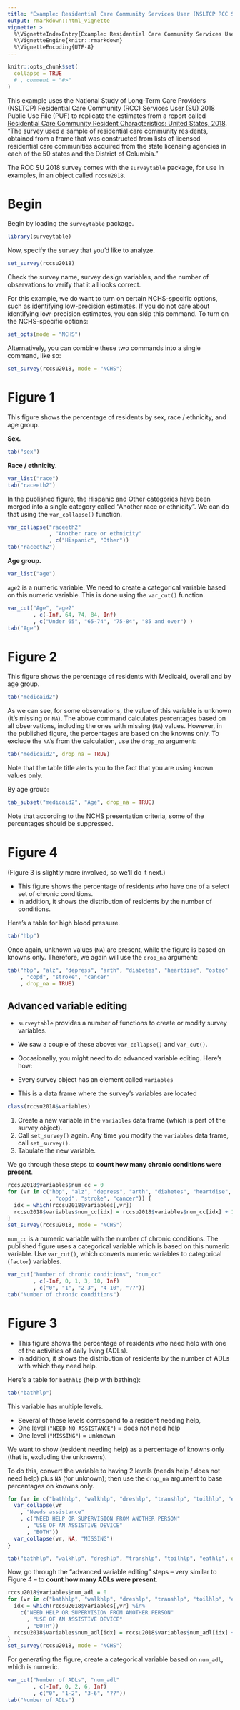 ---
title: "Example: Residential Care Community Services User (NSLTCP RCC SU) report"
output: rmarkdown::html_vignette
vignette: >
  %\VignetteIndexEntry{Example: Residential Care Community Services User (NSLTCP RCC SU) report}
  %\VignetteEngine{knitr::rmarkdown}
  %\VignetteEncoding{UTF-8}
---

```{r, include = FALSE}
knitr::opts_chunk$set(
  collapse = TRUE
  # , comment = "#>"
)
```

This example uses the National Study of Long-Term Care Providers (NSLTCP) Residential Care Community (RCC) Services User (SU) 2018 Public Use File (PUF) to replicate the estimates from a report called [Residential Care Community Resident Characteristics: United States, 2018](https://www.cdc.gov/nchs/products/databriefs/db404.htm). "The survey used a sample of residential care community residents, obtained from a frame that was constructed from lists of licensed residential care communities acquired from the state licensing agencies in each of the 50 states and the District of Columbia."

The RCC SU 2018 survey comes with the `surveytable` package, for use in examples, in an object called `rccsu2018`.

# Begin

Begin by loading the `surveytable` package.  

```{r}
library(surveytable)
```

Now, specify the survey that you'd like to analyze.

```{r, results='asis'}
set_survey(rccsu2018)
```

Check the survey name, survey design variables, and the number of observations to verify that it all looks correct.

For this example, we do want to turn on certain NCHS-specific options, such as identifying low-precision estimates. If you do not care about identifying low-precision estimates, you can skip this command. To turn on the NCHS-specific options:

```{r, results='asis'}
set_opts(mode = "NCHS")
```

Alternatively, you can combine these two commands into a single command, like so:

```{r, results='asis'}
set_survey(rccsu2018, mode = "NCHS")
```

# Figure 1

This figure shows the percentage of residents by sex, race / ethnicity, and age group.

**Sex.** 

```{r, results='asis'}
tab("sex")
```

**Race / ethnicity.**

```{r, results='asis'}
var_list("race")
tab("raceeth2")
```

In the published figure, the Hispanic and Other categories have been merged into a single category called "Another race or ethnicity". We can do that using the `var_collapse()` function.

```{r, results='asis'}
var_collapse("raceeth2"
             , "Another race or ethnicity"
             , c("Hispanic", "Other"))
tab("raceeth2")
```

**Age group.**

```{r, results='asis'}
var_list("age")
```

`age2` is a numeric variable. We need to create a categorical variable based on this numeric variable. This is done using the `var_cut()` function. 

```{r, results='asis'}
var_cut("Age", "age2"
        , c(-Inf, 64, 74, 84, Inf)
        , c("Under 65", "65-74", "75-84", "85 and over") )
tab("Age")
```

# Figure 2

This figure shows the percentage of residents with Medicaid, overall and by age group.

```{r, results='asis'}
tab("medicaid2")
```

As we can see, for some observations, the value of this variable is unknown (it's missing or `NA`). The above command calculates percentages based on all observations, including the ones with missing (`NA`) values. However, in the published figure, the percentages are based on the knowns only. To exclude the `NA`'s from the calculation, use the `drop_na` argument:

```{r, results='asis'}
tab("medicaid2", drop_na = TRUE)
```

Note that the table title alerts you to the fact that you are using known values only.

By age group:

```{r, results='asis'}
tab_subset("medicaid2", "Age", drop_na = TRUE)
```

Note that according to the NCHS presentation criteria, some of the percentages should be suppressed.

# Figure 4
(Figure 3 is slightly more involved, so we'll do it next.)

* This figure shows the percentage of residents who have one of a select set of chronic conditions. 
* In addition, it shows the distribution of residents by the number of conditions. 

Here's a table for high blood pressure. 

```{r, results='asis'}
tab("hbp")
```

Once again, unknown values (`NA`) are present, while the figure is based on knowns only. Therefore, we again will use the `drop_na` argument:

```{r, results='asis'}
tab("hbp", "alz", "depress", "arth", "diabetes", "heartdise", "osteo"
    , "copd", "stroke", "cancer"
    , drop_na = TRUE)
```

## Advanced variable editing

* `surveytable` provides a number of functions to create or modify survey variables. 
* We saw a couple of these above: `var_collapse()` and `var_cut()`.
* Occasionally, you might need to do advanced variable editing. Here's how:

* Every survey object has an element called `variables`
* This is a data frame where the survey's variables are located
  
```{r}
class(rccsu2018$variables)
```

1. Create a new variable in the `variables` data frame (which is part of the survey object).
2. Call `set_survey()` again. Any time you modify the `variables` data frame, call `set_survey()`.
3. Tabulate the new variable.

We go through these steps to **count how many chronic conditions were present**.

```{r, results='asis'}
rccsu2018$variables$num_cc = 0
for (vr in c("hbp", "alz", "depress", "arth", "diabetes", "heartdise", "osteo"
             , "copd", "stroke", "cancer")) {
  idx = which(rccsu2018$variables[,vr])
  rccsu2018$variables$num_cc[idx] = rccsu2018$variables$num_cc[idx] + 1
}
set_survey(rccsu2018, mode = "NCHS")
```

`num_cc` is a numeric variable with the number of chronic conditions. The published figure uses a categorical variable which is based on this numeric variable. Use `var_cut()`, which converts numeric variables to categorical (`factor`) variables.

```{r, results='asis'}
var_cut("Number of chronic conditions", "num_cc"
        , c(-Inf, 0, 1, 3, 10, Inf)
        , c("0", "1", "2-3", "4-10", "??"))
tab("Number of chronic conditions")
```

# Figure 3

* This figure shows the percentage of residents who need help with one of the activities of daily living (ADLs). 
* In addition, it shows the distribution of residents by the number of ADLs with which they need help.

Here's a table for `bathhlp` (help with bathing):

```{r, results='asis'}
tab("bathhlp")
```

This variable has multiple levels.

* Several of these levels correspond to a resident needing help, 
* One level (`"NEED NO ASSISTANCE"`) = does not need help
* One level (`"MISSING"`) = unknown

We want to show (resident needing help) as a percentage of knowns only (that is, excluding the unknowns). 

To do this, convert the variable to having 2 levels (needs help / does not need help) plus `NA` (for unknown); then use the `drop_na` argument to base percentages on knowns only.

```{r, results='asis'}
for (vr in c("bathhlp", "walkhlp", "dreshlp", "transhlp", "toilhlp", "eathlp")) {
  var_collapse(vr
    , "Needs assistance"
    , c("NEED HELP OR SUPERVISION FROM ANOTHER PERSON"
      , "USE OF AN ASSISTIVE DEVICE"
      , "BOTH"))
  var_collapse(vr, NA, "MISSING")
}

tab("bathhlp", "walkhlp", "dreshlp", "transhlp", "toilhlp", "eathlp", drop_na = TRUE)
```

Now, go through the "advanced variable editing" steps -- very similar to Figure 4 -- to **count how many ADLs were present**. 

```{r, results='asis'}
rccsu2018$variables$num_adl = 0
for (vr in c("bathhlp", "walkhlp", "dreshlp", "transhlp", "toilhlp", "eathlp")) {
  idx = which(rccsu2018$variables[,vr] %in%
    c("NEED HELP OR SUPERVISION FROM ANOTHER PERSON"
      , "USE OF AN ASSISTIVE DEVICE"
      , "BOTH"))
  rccsu2018$variables$num_adl[idx] = rccsu2018$variables$num_adl[idx] + 1
}
set_survey(rccsu2018, mode = "NCHS")
```

For generating the figure, create a categorical variable based on `num_adl`, which is numeric. 

```{r, results='asis'}
var_cut("Number of ADLs", "num_adl"
        , c(-Inf, 0, 2, 6, Inf)
        , c("0", "1-2", "3-6", "??"))
tab("Number of ADLs")
```
